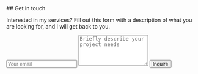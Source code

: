 
<div style={{maxWidth: '800px', margin: '0 auto'}}>
## Get in touch

Interested in my services? Fill out this form with a description of what you are looking for, and I will get back to you.



<form data-netlify="true" name="contact-form" method="POST" style={{ display: 'flex', flexDirection: 'column'}}>
    <input placeholder="Your email" type="email" name="email"></input>
    <textarea rows="5" placeholder="Briefly describe your project needs" name="description"></textarea>
    <input type="submit" value="Inquire" style={{ background: "linear-gradient(to right, #D4145A 0%, #FBB03B 100%)", color: "#fff"}}></input>
</form>
</div>
